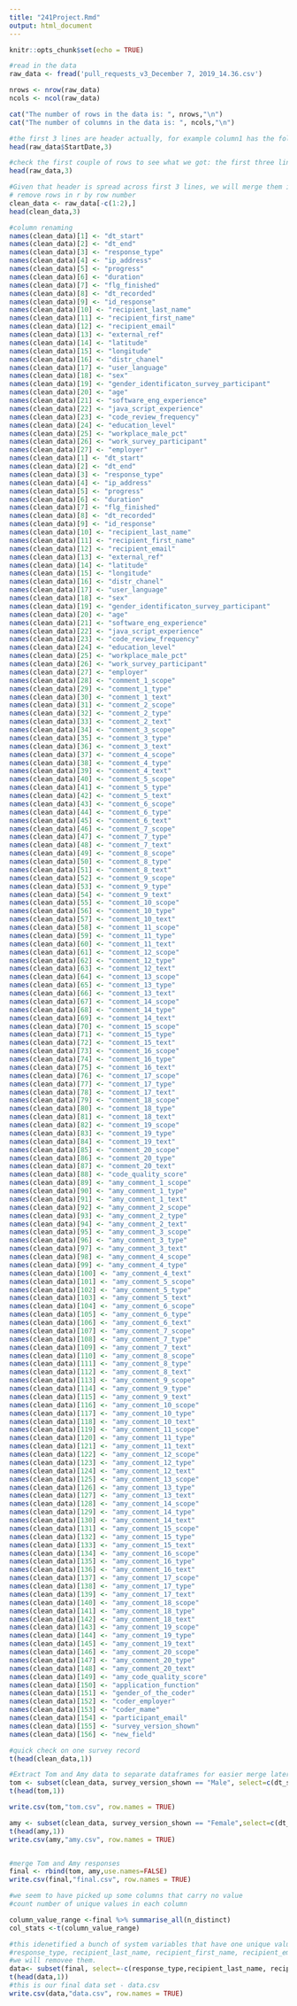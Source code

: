 ```yaml
---
title: "241Project.Rmd"
output: html_document
---
```


```r
knitr::opts_chunk$set(echo = TRUE)
```


```r
#read in the data
raw_data <- fread('pull_requests_v3_December 7, 2019_14.36.csv')

nrows <- nrow(raw_data)
ncols <- ncol(raw_data)

cat("The number of rows in the data is: ", nrows,"\n")
cat("The number of columns in the data is: ", ncols,"\n")

#the first 3 lines are header actually, for example column1 has the following in the first 3 rows: StartDate, StartDate and {"ImportId":"startDate","timeZone":"America/Denver"}
head(raw_data$StartDate,3)

#check the first couple of rows to see what we got: the first three lines belong to header conceptually
head(raw_data,3) 

#Given that header is spread across first 3 lines, we will merge them into one and give it a name of better description
# remove rows in r by row number
clean_data <- raw_data[-c(1:2),] 
head(clean_data,3)
```
```r
#column renaming
names(clean_data)[1] <- "dt_start"
names(clean_data)[2] <- "dt_end"
names(clean_data)[3] <- "response_type"
names(clean_data)[4] <- "ip_address"
names(clean_data)[5] <- "progress"
names(clean_data)[6] <- "duration"
names(clean_data)[7] <- "flg_finished"
names(clean_data)[8] <- "dt_recorded"
names(clean_data)[9] <- "id_response"
names(clean_data)[10] <- "recipient_last_name"
names(clean_data)[11] <- "recipient_first_name"
names(clean_data)[12] <- "recipient_email"
names(clean_data)[13] <- "external_ref"
names(clean_data)[14] <- "latitude"
names(clean_data)[15] <- "longitude"
names(clean_data)[16] <- "distr_chanel"
names(clean_data)[17] <- "user_language"
names(clean_data)[18] <- "sex"
names(clean_data)[19] <- "gender_identificaton_survey_participant"
names(clean_data)[20] <- "age"
names(clean_data)[21] <- "software_eng_experience"
names(clean_data)[22] <- "java_script_experience"
names(clean_data)[23] <- "code_review_frequency"
names(clean_data)[24] <- "education_level"
names(clean_data)[25] <- "workplace_male_pct"
names(clean_data)[26] <- "work_survey_participant"
names(clean_data)[27] <- "employer"
names(clean_data)[1] <- "dt_start"
names(clean_data)[2] <- "dt_end"
names(clean_data)[3] <- "response_type"
names(clean_data)[4] <- "ip_address"
names(clean_data)[5] <- "progress"
names(clean_data)[6] <- "duration"
names(clean_data)[7] <- "flg_finished"
names(clean_data)[8] <- "dt_recorded"
names(clean_data)[9] <- "id_response"
names(clean_data)[10] <- "recipient_last_name"
names(clean_data)[11] <- "recipient_first_name"
names(clean_data)[12] <- "recipient_email"
names(clean_data)[13] <- "external_ref"
names(clean_data)[14] <- "latitude"
names(clean_data)[15] <- "longitude"
names(clean_data)[16] <- "distr_chanel"
names(clean_data)[17] <- "user_language"
names(clean_data)[18] <- "sex"
names(clean_data)[19] <- "gender_identificaton_survey_participant"
names(clean_data)[20] <- "age"
names(clean_data)[21] <- "software_eng_experience"
names(clean_data)[22] <- "java_script_experience"
names(clean_data)[23] <- "code_review_frequency"
names(clean_data)[24] <- "education_level"
names(clean_data)[25] <- "workplace_male_pct"
names(clean_data)[26] <- "work_survey_participant"
names(clean_data)[27] <- "employer"
names(clean_data)[28] <- "comment_1_scope"
names(clean_data)[29] <- "comment_1_type"
names(clean_data)[30] <- "comment_1_text"
names(clean_data)[31] <- "comment_2_scope"
names(clean_data)[32] <- "comment_2_type"
names(clean_data)[33] <- "comment_2_text"
names(clean_data)[34] <- "comment_3_scope"
names(clean_data)[35] <- "comment_3_type"
names(clean_data)[36] <- "comment_3_text"
names(clean_data)[37] <- "comment_4_scope"
names(clean_data)[38] <- "comment_4_type"
names(clean_data)[39] <- "comment_4_text"
names(clean_data)[40] <- "comment_5_scope"
names(clean_data)[41] <- "comment_5_type"
names(clean_data)[42] <- "comment_5_text"
names(clean_data)[43] <- "comment_6_scope"
names(clean_data)[44] <- "comment_6_type"
names(clean_data)[45] <- "comment_6_text"
names(clean_data)[46] <- "comment_7_scope"
names(clean_data)[47] <- "comment_7_type"
names(clean_data)[48] <- "comment_7_text"
names(clean_data)[49] <- "comment_8_scope"
names(clean_data)[50] <- "comment_8_type"
names(clean_data)[51] <- "comment_8_text"
names(clean_data)[52] <- "comment_9_scope"
names(clean_data)[53] <- "comment_9_type"
names(clean_data)[54] <- "comment_9_text"
names(clean_data)[55] <- "comment_10_scope"
names(clean_data)[56] <- "comment_10_type"
names(clean_data)[57] <- "comment_10_text"
names(clean_data)[58] <- "comment_11_scope"
names(clean_data)[59] <- "comment_11_type"
names(clean_data)[60] <- "comment_11_text"
names(clean_data)[61] <- "comment_12_scope"
names(clean_data)[62] <- "comment_12_type"
names(clean_data)[63] <- "comment_12_text"
names(clean_data)[64] <- "comment_13_scope"
names(clean_data)[65] <- "comment_13_type"
names(clean_data)[66] <- "comment_13_text"
names(clean_data)[67] <- "comment_14_scope"
names(clean_data)[68] <- "comment_14_type"
names(clean_data)[69] <- "comment_14_text"
names(clean_data)[70] <- "comment_15_scope"
names(clean_data)[71] <- "comment_15_type"
names(clean_data)[72] <- "comment_15_text"
names(clean_data)[73] <- "comment_16_scope"
names(clean_data)[74] <- "comment_16_type"
names(clean_data)[75] <- "comment_16_text"
names(clean_data)[76] <- "comment_17_scope"
names(clean_data)[77] <- "comment_17_type"
names(clean_data)[78] <- "comment_17_text"
names(clean_data)[79] <- "comment_18_scope"
names(clean_data)[80] <- "comment_18_type"
names(clean_data)[81] <- "comment_18_text"
names(clean_data)[82] <- "comment_19_scope"
names(clean_data)[83] <- "comment_19_type"
names(clean_data)[84] <- "comment_19_text"
names(clean_data)[85] <- "comment_20_scope"
names(clean_data)[86] <- "comment_20_type"
names(clean_data)[87] <- "comment_20_text"
names(clean_data)[88] <- "code_quality_score"
names(clean_data)[89] <- "amy_comment_1_scope"
names(clean_data)[90] <- "amy_comment_1_type"
names(clean_data)[91] <- "amy_comment_1_text"
names(clean_data)[92] <- "amy_comment_2_scope"
names(clean_data)[93] <- "amy_comment_2_type"
names(clean_data)[94] <- "amy_comment_2_text"
names(clean_data)[95] <- "amy_comment_3_scope"
names(clean_data)[96] <- "amy_comment_3_type"
names(clean_data)[97] <- "amy_comment_3_text"
names(clean_data)[98] <- "amy_comment_4_scope"
names(clean_data)[99] <- "amy_comment_4_type"
names(clean_data)[100] <- "amy_comment_4_text"
names(clean_data)[101] <- "amy_comment_5_scope"
names(clean_data)[102] <- "amy_comment_5_type"
names(clean_data)[103] <- "amy_comment_5_text"
names(clean_data)[104] <- "amy_comment_6_scope"
names(clean_data)[105] <- "amy_comment_6_type"
names(clean_data)[106] <- "amy_comment_6_text"
names(clean_data)[107] <- "amy_comment_7_scope"
names(clean_data)[108] <- "amy_comment_7_type"
names(clean_data)[109] <- "amy_comment_7_text"
names(clean_data)[110] <- "amy_comment_8_scope"
names(clean_data)[111] <- "amy_comment_8_type"
names(clean_data)[112] <- "amy_comment_8_text"
names(clean_data)[113] <- "amy_comment_9_scope"
names(clean_data)[114] <- "amy_comment_9_type"
names(clean_data)[115] <- "amy_comment_9_text"
names(clean_data)[116] <- "amy_comment_10_scope"
names(clean_data)[117] <- "amy_comment_10_type"
names(clean_data)[118] <- "amy_comment_10_text"
names(clean_data)[119] <- "amy_comment_11_scope"
names(clean_data)[120] <- "amy_comment_11_type"
names(clean_data)[121] <- "amy_comment_11_text"
names(clean_data)[122] <- "amy_comment_12_scope"
names(clean_data)[123] <- "amy_comment_12_type"
names(clean_data)[124] <- "amy_comment_12_text"
names(clean_data)[125] <- "amy_comment_13_scope"
names(clean_data)[126] <- "amy_comment_13_type"
names(clean_data)[127] <- "amy_comment_13_text"
names(clean_data)[128] <- "amy_comment_14_scope"
names(clean_data)[129] <- "amy_comment_14_type"
names(clean_data)[130] <- "amy_comment_14_text"
names(clean_data)[131] <- "amy_comment_15_scope"
names(clean_data)[132] <- "amy_comment_15_type"
names(clean_data)[133] <- "amy_comment_15_text"
names(clean_data)[134] <- "amy_comment_16_scope"
names(clean_data)[135] <- "amy_comment_16_type"
names(clean_data)[136] <- "amy_comment_16_text"
names(clean_data)[137] <- "amy_comment_17_scope"
names(clean_data)[138] <- "amy_comment_17_type"
names(clean_data)[139] <- "amy_comment_17_text"
names(clean_data)[140] <- "amy_comment_18_scope"
names(clean_data)[141] <- "amy_comment_18_type"
names(clean_data)[142] <- "amy_comment_18_text"
names(clean_data)[143] <- "amy_comment_19_scope"
names(clean_data)[144] <- "amy_comment_19_type"
names(clean_data)[145] <- "amy_comment_19_text"
names(clean_data)[146] <- "amy_comment_20_scope"
names(clean_data)[147] <- "amy_comment_20_type"
names(clean_data)[148] <- "amy_comment_20_text"
names(clean_data)[149] <- "amy_code_quality_score"
names(clean_data)[150] <- "application_function"
names(clean_data)[151] <- "gender_of_the_coder"
names(clean_data)[152] <- "coder_employer"
names(clean_data)[153] <- "coder_mame"
names(clean_data)[154] <- "participant_email"
names(clean_data)[155] <- "survey_version_shown"
names(clean_data)[156] <- "new_field"
```


```r
#quick check on one survey record
t(head(clean_data,1))
```





```r
#Extract Tom and Amy data to separate dataframes for easier merge later
tom <- subset(clean_data, survey_version_shown == "Male", select=c(dt_start, dt_end, response_type, ip_address, progress, duration, flg_finished, dt_recorded, id_response, recipient_last_name, recipient_first_name, recipient_email, external_ref, latitude, longitude, distr_chanel, user_language, sex, gender_identificaton_survey_participant, age, software_eng_experience, java_script_experience, code_review_frequency, education_level, workplace_male_pct, work_survey_participant, employer, comment_1_scope, comment_1_type, comment_1_text, comment_2_scope, comment_2_type, comment_2_text, comment_3_scope, comment_3_type, comment_3_text, comment_4_scope, comment_4_type, comment_4_text, comment_5_scope, comment_5_type, comment_5_text, comment_6_scope, comment_6_type, comment_6_text, comment_7_scope, comment_7_type, comment_7_text, comment_8_scope, comment_8_type, comment_8_text, comment_9_scope, comment_9_type, comment_9_text, comment_10_scope, comment_10_type, comment_10_text, comment_11_scope, comment_11_type, comment_11_text, comment_12_scope, comment_12_type, comment_12_text, comment_13_scope, comment_13_type, comment_13_text, comment_14_scope, comment_14_type, comment_14_text, comment_15_scope, comment_15_type, comment_15_text, comment_16_scope, comment_16_type, comment_16_text, comment_17_scope, comment_17_type, comment_17_text, comment_18_scope, comment_18_type, comment_18_text, comment_19_scope, comment_19_type, comment_19_text, comment_20_scope, comment_20_type, comment_20_text, code_quality_score, application_function, gender_of_the_coder, coder_employer, coder_mame, participant_email, survey_version_shown))
t(head(tom,1))

write.csv(tom,"tom.csv", row.names = TRUE)

amy <- subset(clean_data, survey_version_shown == "Female",select=c(dt_start, dt_end, response_type, ip_address, progress, duration, flg_finished, dt_recorded, id_response, recipient_last_name, recipient_first_name, recipient_email, external_ref, latitude, longitude, distr_chanel, user_language, sex, gender_identificaton_survey_participant, age, software_eng_experience, java_script_experience, code_review_frequency, education_level, workplace_male_pct, work_survey_participant, employer, amy_comment_1_scope, amy_comment_1_type, amy_comment_1_text, amy_comment_2_scope, amy_comment_2_type, amy_comment_2_text, amy_comment_3_scope, amy_comment_3_type, amy_comment_3_text, amy_comment_4_scope, amy_comment_4_type, amy_comment_4_text, amy_comment_5_scope, amy_comment_5_type, amy_comment_5_text, amy_comment_6_scope, amy_comment_6_type, amy_comment_6_text, amy_comment_7_scope, amy_comment_7_type, amy_comment_7_text, amy_comment_8_scope, amy_comment_8_type, amy_comment_8_text, amy_comment_9_scope, amy_comment_9_type, amy_comment_9_text, amy_comment_10_scope, amy_comment_10_type, amy_comment_10_text, amy_comment_11_scope, amy_comment_11_type, amy_comment_11_text, amy_comment_12_scope, amy_comment_12_type, amy_comment_12_text, amy_comment_13_scope, amy_comment_13_type, amy_comment_13_text, amy_comment_14_scope, amy_comment_14_type, amy_comment_14_text, amy_comment_15_scope, amy_comment_15_type, amy_comment_15_text, amy_comment_16_scope, amy_comment_16_type, amy_comment_16_text, amy_comment_17_scope, amy_comment_17_type, amy_comment_17_text, amy_comment_18_scope, amy_comment_18_type, amy_comment_18_text, amy_comment_19_scope, amy_comment_19_type, amy_comment_19_text, amy_comment_20_scope, amy_comment_20_type, amy_comment_20_text, amy_code_quality_score, application_function, gender_of_the_coder, coder_employer, coder_mame, participant_email, survey_version_shown))
t(head(amy,1))
write.csv(amy,"amy.csv", row.names = TRUE)



```

```r
#merge Tom and Amy responses
final <- rbind(tom, amy,use.names=FALSE)
write.csv(final,"final.csv", row.names = TRUE)

```

```r
#we seem to have picked up some columns that carry no value
#count number of unique values in each column

column_value_range <-final %>% summarise_all(n_distinct)
col_stats <-t(column_value_range)

#this idenetified a bunch of system variables that have one unique value and add no valuee to the data or our analysis
#response_type, recipient_last_name, recipient_first_name, recipient_email,external_ref,distr_chanel,user_language, new_field 
#we will removee them.
data<- subset(final, select=-c(response_type,recipient_last_name, recipient_first_name, recipient_email,external_ref,distr_chanel, user_language))
t(head(data,1))
#this is our final data set - data.csv
write.csv(data,"data.csv", row.names = TRUE)
```
